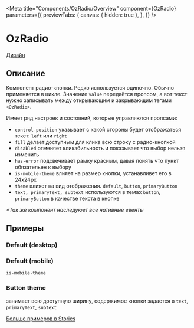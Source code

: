 
<Meta title="Components/OzRadio/Overview"
      component={OzRadio}
      parameters={{
        previewTabs: {
          canvas: { hidden: true },
        },
      }}
/>

# OzRadio

[Дизайн](https://www.figma.com/file/F7liVaQiHzkojA2NM1ztIJ/02.-Core---UI-Components?node-id=7349%3A8)

## Описание

Компонент радио-кнопки. Редко используется одиночно. Обычно применяется в цикле.
Значение `value` передаётся пропсом, а вот текст нужно записывать между открывающим и закрывающим тегами `<OzRadio>`.

Имеет ряд настроек и состояний, которые управляются пропсами:

- `control-position` указывает с какой стороны будет отображаться текст: `left` или `right`
- `fill` делает доступным для клика всю строку с радио-кнопкой
- `disabled` отменяет кликабильность и показывает что выбор нельзя изменить
- `has-error` подсвечивает рамку красным, давая понять что пункт обязательен к выбору
- `is-mobile-theme` влияет на размер кнопки, устанавливет его в 24х24px
- `theme` влияет на вид отображения. `default`, `button`, `primaryButton`
- `text, primaryText, subtext` используются в темах `button`, `primaryButton` в качестве текста в кнопке

_*Так же компонент наследуюет все нативные евенты_

## Примеры

### Default (desktop)

<Canvas>
  <Story id="components-ozradio-stories--default"/>
</Canvas>

### Default (mobile)

`is-mobile-theme`

<Canvas>
  <Story id="components-ozradio-stories--is-mobile-theme"/>
</Canvas>

### Button theme
занимает всю доступную ширину, содержимое кнопки задается в `text`, `primaryText`, `subtext`

<Canvas>
  <Story id="components-ozradio-stories--primary-button-theme"/>
</Canvas>

[Больше примеров в Stories](./?path=/docs/components-ozradio-stories--default)
